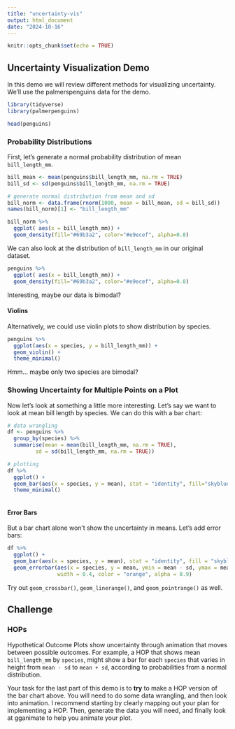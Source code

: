 ```yaml
---
title: "uncertainty-vis"
output: html_document
date: "2024-10-16"
---
```


```r
knitr::opts_chunk$set(echo = TRUE)
```

## Uncertainty Visualization Demo

In this demo we will review different methods for visualizing uncertainty. We'll use the palmerspenguins data for the demo.

```r
library(tidyverse)
library(palmerpenguins)

head(penguins)
```
### Probability Distributions 
First, let's generate a normal probability distribution of mean `bill_length_mm`.

```r

bill_mean <- mean(penguins$bill_length_mm, na.rm = TRUE)
bill_sd <- sd(penguins$bill_length_mm, na.rm = TRUE)

# generate normal distribution from mean and sd
bill_norm <- data.frame(rnorm(1000, mean = bill_mean, sd = bill_sd))
names(bill_norm)[1] <- "bill_length_mm"

bill_norm %>% 
  ggplot( aes(x = bill_length_mm)) + 
  geom_density(fill="#69b3a2", color="#e9ecef", alpha=0.8)

```

We can also look at the distribution of `bill_length_mm` in our original dataset. 

```r

penguins %>% 
  ggplot( aes(x = bill_length_mm)) + 
  geom_density(fill="#69b3a2", color="#e9ecef", alpha=0.8)

```


Interesting, maybe our data is bimodal? 

#### Violins

Alternatively, we could use violin plots to show distribution by species.  

```r

penguins %>%
  ggplot(aes(x = species, y = bill_length_mm)) +
  geom_violin() +
  theme_minimal() 

```


Hmm... maybe only two species are bimodal? 

### Showing Uncertainty for Multiple Points on a Plot 

Now let's look at something a little more interesting. Let's say we want to look at mean bill length by species. We can do this with a bar chart:

```r
# data wrangling
df <- penguins %>% 
  group_by(species) %>%
  summarise(mean = mean(bill_length_mm, na.rm = TRUE),
         sd = sd(bill_length_mm, na.rm = TRUE))

# plotting 
df %>%
  ggplot() + 
  geom_bar(aes(x = species, y = mean), stat = "identity", fill="skyblue", alpha=0.5) + 
  theme_minimal()
  
```

#### Error Bars
But a bar chart alone won't show the uncertainty in means. Let's add error bars:

```r

df %>%
  ggplot() + 
  geom_bar(aes(x = species, y = mean), stat = "identity", fill = "skyblue", alpha = 0.5) + 
  geom_errorbar(aes(x = species, y = mean, ymin = mean - sd, ymax = mean + sd),
                width = 0.4, color = "orange", alpha = 0.9)

```


Try out `geom_crossbar()`, `geom_linerange()`, and `geom_pointrange()` as well.  

## Challenge 

### HOPs 

Hypothetical Outcome Plots show uncertainty through animation that moves between possible outcomes. For example, a HOP that shows mean `bill_length_mm` by `species`, might show a bar for each `species` that varies in height from `mean - sd` to `mean + sd`, according to probabilities from a normal distribution. 

Your task for the last part of this demo is to **try** to make a HOP version of the bar chart above. You will need to do some data wrangling, and then look into animation. I recommend starting by clearly mapping out your plan for implementing a HOP. Then, generate the data you will need, and finally look at gganimate to help you animate your plot. 

